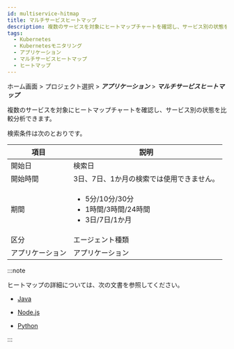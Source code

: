 ```yaml
---
id: multiservice-hitmap
title: マルチサービスヒートマップ
description: 複数のサービスを対象にヒートマップチャートを確認し、サービス別の状態を比較分析できます。
tags:
  - Kubernetes
  - Kubernetesモニタリング
  - アプリケーション
  - マルチサービスヒートマップ
  - ヒートマップ
---
```


ホーム画面 > プロジェクト選択 > **_アプリケーション_** > **_マルチサービスヒートマップ_**

<ImgLang img='whatap_kubernetes_application_multiservice_hitmap.png' desc='マルチサービスヒットマップ' />

複数のサービスを対象にヒートマップチャートを確認し、サービス別の状態を比較分析できます。

検索条件は次のとおりです。

| 項目         | 説明                                                                             |
| ---------- | ------------------------------------------------------------------------------ |
| 開始日        | 検索日                                                                            |
| 開始時間       | 3日、7日、1か月の検索では使用できません。                                                         |
| 期間         | <ul><li>5分/10分/30分</li><li>1時間/3時間/24時間</li><li>3日/7日/1か月</li></ul>            |
| 区分         | エージェント種類                                                                       |
| アプリケーション   | アプリケーション                                                                       |

:::note

ヒートマップの詳細については、次の文書を参照してください。

-   [Java](../java/trs-view)

-   [Node.js](../nodejs/trs-view)

-   [Python](../python/trs-view)

:::
